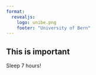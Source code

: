 ```yaml
---
format:
  revealjs:
    logo: unibe.png
    footer: "University of Bern"
---
```


## This is important {.center}

Sleep 7 hours!